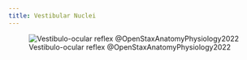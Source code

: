 ```yaml
---
title: Vestibular Nuclei
---
```



![Vestibulo-ocular reflex @OpenStaxAnatomyPhysiology2022](/The Archive/Images/OpenStax Anatomy and Physiology 2e/fig14.21 openstax Vestibulo-ocular Reflex.jpeg){#fig-openstax-fig14.21}